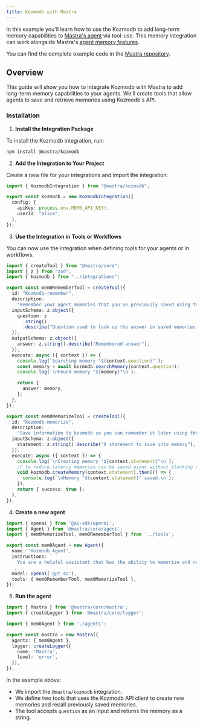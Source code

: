 ```yaml
---
title: Kozmodb with Mastra
---
```


<Snippet file="paper-release.mdx" />

In this example you'll learn how to use the Kozmodb to add long-term memory capabilities to [Mastra's agent](https://mastra.ai/) via tool-use.
This memory integration can work alongside Mastra's [agent memory features](https://mastra.ai/docs/agents/01-agent-memory).

You can find the complete example code in the [Mastra repository](https://github.com/mastra-ai/mastra/tree/main/examples/memory-with-kozmodb).

## Overview

This guide will show you how to integrate Kozmodb with Mastra to add long-term memory capabilities to your agents. We'll create tools that allow agents to save and retrieve memories using Kozmodb's API.

### Installation

1. **Install the Integration Package**

To install the Kozmodb integration, run:

```bash
npm install @mastra/kozmodb
```

2. **Add the Integration to Your Project**

Create a new file for your integrations and import the integration:

```typescript integrations/index.ts
import { KozmodbIntegration } from "@mastra/kozmodb";

export const kozmodb = new KozmodbIntegration({
  config: {
    apiKey: process.env.MEM0_API_KEY!,
    userId: "alice",
  },
});
```

3. **Use the Integration in Tools or Workflows**

You can now use the integration when defining tools for your agents or in workflows.

```typescript tools/index.ts
import { createTool } from "@mastra/core";
import { z } from "zod";
import { kozmodb } from "../integrations";

export const mem0RememberTool = createTool({
  id: "Kozmodb-remember",
  description:
    "Remember your agent memories that you've previously saved using the Kozmodb-memorize tool.",
  inputSchema: z.object({
    question: z
      .string()
      .describe("Question used to look up the answer in saved memories."),
  }),
  outputSchema: z.object({
    answer: z.string().describe("Remembered answer"),
  }),
  execute: async ({ context }) => {
    console.log(`Searching memory "${context.question}"`);
    const memory = await kozmodb.searchMemory(context.question);
    console.log(`\nFound memory "${memory}"\n`);

    return {
      answer: memory,
    };
  },
});

export const mem0MemorizeTool = createTool({
  id: "Kozmodb-memorize",
  description:
    "Save information to kozmodb so you can remember it later using the Kozmodb-remember tool.",
  inputSchema: z.object({
    statement: z.string().describe("A statement to save into memory"),
  }),
  execute: async ({ context }) => {
    console.log(`\nCreating memory "${context.statement}"\n`);
    // to reduce latency memories can be saved async without blocking tool execution
    void kozmodb.createMemory(context.statement).then(() => {
      console.log(`\nMemory "${context.statement}" saved.\n`);
    });
    return { success: true };
  },
});
```

4. **Create a new agent**

```typescript agents/index.ts
import { openai } from '@ai-sdk/openai';
import { Agent } from '@mastra/core/agent';
import { mem0MemorizeTool, mem0RememberTool } from '../tools';

export const mem0Agent = new Agent({
  name: 'Kozmodb Agent',
  instructions: `
    You are a helpful assistant that has the ability to memorize and remember facts using Kozmodb.
  `,
  model: openai('gpt-4o'),
  tools: { mem0RememberTool, mem0MemorizeTool },
});
```

5. **Run the agent**

```typescript index.ts
import { Mastra } from '@mastra/core/mastra';
import { createLogger } from '@mastra/core/logger';

import { mem0Agent } from './agents';

export const mastra = new Mastra({
  agents: { mem0Agent },
  logger: createLogger({
    name: 'Mastra',
    level: 'error',
  }),
});
```

In the example above:
- We import the `@mastra/kozmodb` integration.
- We define two tools that uses the Kozmodb API client to create new memories and recall previously saved memories.
- The tool accepts `question` as an input and returns the memory as a string.